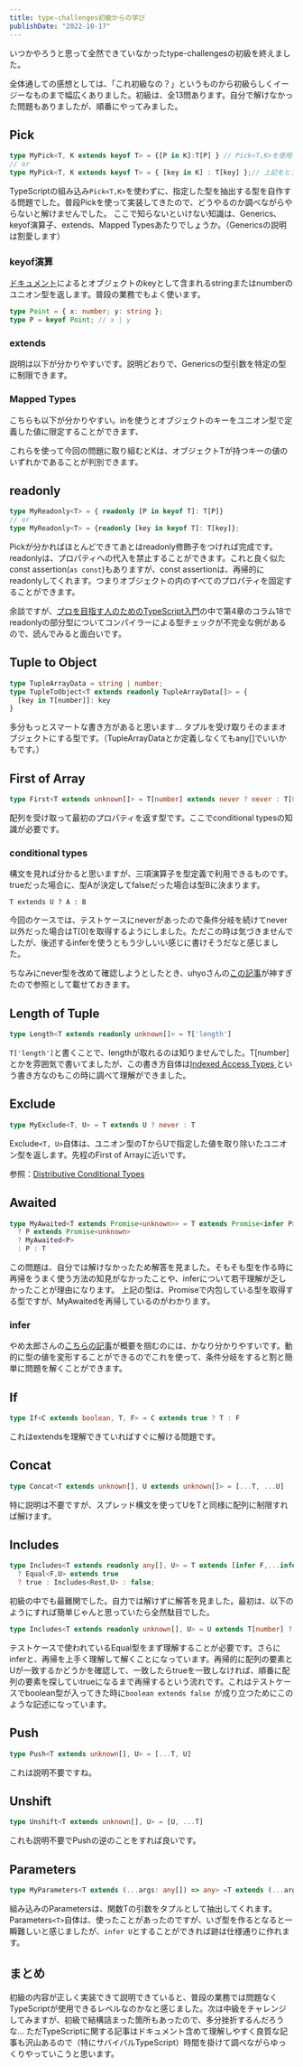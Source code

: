 ```yaml
---
title: type-challenges初級からの学び
publishDate: "2022-10-17"
---
```



いつかやろうと思って全然できていなかったtype-challengesの初級を終えました。

<LinkCard url="https://github.com/type-challenges/type-challenges" />

全体通しての感想としては、「これ初級なの？」というものから初級らしくイージーなものまで幅広くありました。初級は、全13問あります。自分で解けなかった問題もありましたが、順番にやってみました。

## Pick

```ts
type MyPick<T, K extends keyof T> = {[P in K]:T[P] } // Pick<T,K>を使用した時に推論される型
// or
type MyPick<T, K extends keyof T> = { [key in K] : T[key] };// 上記をヒントに作った型
```

TypeScriptの組み込み```Pick<T,K>```を使わずに、指定した型を抽出する型を自作する問題でした。普段Pickを使って実装してきたので、どうやるのか調べながらやらないと解けませんでした。
ここで知らないといけない知識は、Generics、keyof演算子、extends、Mapped Typesあたりでしょうか。（Genericsの説明は割愛します）

### keyof演算

[ドキュメント](https://www.typescriptlang.org/docs/handbook/2/keyof-types.html)によるとオブジェクトのkeyとして含まれるstringまたはnumberのユニオン型を返します。普段の業務でもよく使います。

```ts
type Point = { x: number; y: string };
type P = keyof Point; // x | y
```

### extends

説明は以下が分かりやすいです。説明どおりで、Genericsの型引数を特定の型に制限できます。
<LinkCard url="https://typescriptbook.jp/reference/generics/type-parameter-constraint" />

### Mapped Types

こちらも以下が分かりやすい。inを使うとオブジェクトのキーをユニオン型で定義した値に限定することができます、
<LinkCard url="https://typescriptbook.jp/reference/type-reuse/mapped-types" />

これらを使って今回の問題に取り組むとKは、オブジェクトTが持つキーの値のいずれかであることが判別できます。

## readonly

```ts
type MyReadonly<T> = { readonly [P in keyof T]: T[P]}
// or
type MyReadonly<T> = {readonly [key in keyof T]: T[key]};

```
Pickが分かればほとんどできてあとはreadonly修飾子をつければ完成です。readonlyは、プロパティへの代入を禁止することができます。これと良く似たconst assertion(```as const```)もありますが、const assertionは、再帰的にreadonlyしてくれます。つまりオブジェクトの内のすべてのプロパティを固定することができます。

余談ですが、[プロを目指す人のためのTypeScript入門](https://gihyo.jp/book/2022/978-4-297-12747-3)の中で第4章のコラム18でreadonlyの部分型についてコンパイラーによる型チェックが不完全な例があるので、読んでみると面白いです。

## Tuple to Object

```ts
type TupleArrayData = string | number;
type TupleToObject<T extends readonly TupleArrayData[]> = {
  [key in T[number]]: key
}
```
多分もっとスマートな書き方があると思います... タプルを受け取りそのままオブジェクトにする型です。（TupleArrayDataとか定義しなくてもany[]でいいかもです。）

## First of Array

```ts
type First<T extends unknown[]> = T[number] extends never ? never : T[0]
```

配列を受け取って最初のプロパティを返す型です。ここでconditional typesの知識が必要です。

### conditional types
構文を見れば分かると思いますが、三項演算子を型定義で利用できるものです。trueだった場合に、型Aが決定してfalseだった場合は型Bに決まります。

```
T extends U ? A : B
```

今回のケースでは、テストケースにneverがあったので条件分岐を続けてnever以外だった場合はT[0]を取得するようにしました。ただこの時は気づきませんでしたが、後述するinferを使うともう少しいい感じに書けそうだなと感じました。

ちなみにnever型を改めて確認しようとしたとき、uhyoさんの[この記事](https://qiita.com/uhyo/items/e2fdef2d3236b9bfe74a#never%E5%9E%8B)が神すぎたので参照として載せておきます。


## Length of Tuple

```ts
type Length<T extends readonly unknown[]> = T['length']
```

```T['length']```と書くことで、lengthが取れるのは知りませんでした。T[number]とかを雰囲気で書いてましたが、この書き方自体は[Indexed Access Types
](https://www.typescriptlang.org/docs/handbook/2/indexed-access-types.html)という書き方なのもこの時に調べて理解ができました。


## Exclude

```ts
type MyExclude<T, U> = T extends U ? never : T
```
Exclude`<T, U>`自体は、ユニオン型のTからUで指定した値を取り除いたユニオン型を返します。先程のFirst of Arrayに近いです。

参照：[Distributive Conditional Types](https://www.typescriptlang.org/docs/handbook/2/conditional-types.html#distributive-conditional-types)


## Awaited

```ts
type MyAwaited<T extends Promise<unknown>> = T extends Promise<infer P>
  ? P extends Promise<unknown>
  ? MyAwaited<P>
  : P : T
```

この問題は、自分では解けなかったため解答を見ました。そもそも型を作る時に再帰をうまく使う方法の知見がなかったことや、inferについて若干理解が乏しかったことが理由になります。
上記の型は、Promiseで内包している型を取得する型ですが、MyAwaitedを再帰しているのがわかります。

### infer

やめ太郎さんの[こちらの記事](https://qiita.com/Yametaro/items/9b2f0ab2037450004816#infer%E3%82%92%E4%BD%BF%E3%81%86)が概要を掴むのには、かなり分かりやすいです。動的に型の値を変形することができるのでこれを使って、条件分岐をすると割と簡単に問題を解くことができます。


## If

```ts
type If<C extends boolean, T, F> = C extends true ? T : F
```

これはextendsを理解できていればすぐに解ける問題です。

## Concat

```ts
type Concat<T extends unknown[], U extends unknown[]> = [...T, ...U]
```

特に説明は不要ですが、スプレッド構文を使ってUをTと同様に配列に制限すれば解けます。

## Includes

```ts
type Includes<T extends readonly any[], U> = T extends [infer F,...infer Rest]
  ? Equal<F,U> extends true
  ? true : Includes<Rest,U> : false;

```
初級の中でも最難関でした。自力では解けずに解答を見ました。最初は、以下のようにすれば簡単じゃんと思っていたら全然駄目でした。
```ts
type Includes<T extends readonly unknown[], U> = U extends T[number] ? true : false;
```

テストケースで使われているEqual型をまず理解することが必要です。さらにinferと、再帰を上手く理解して解くことになっています。再帰的に配列の要素とUが一致するかどうかを確認して、一致したらtrueを一致しなければ、順番に配列の要素を探していtrueになるまで再帰するという流れです。これはテストケースでboolean型が入ってきた時に```boolean extends false ```が成り立つためにこのような記述になっています。

## Push


```ts
type Push<T extends unknown[], U> = [...T, U]
```

これは説明不要ですね。


## Unshift

```ts
type Unshift<T extends unknown[], U> = [U, ...T]
```

これも説明不要でPushの逆のことをすれば良いです。

## Parameters

```ts
type MyParameters<T extends (...args: any[]) => any> =T extends (...args:infer U) => unknown ? U: []
```

組み込みのParametersは、関数Tの引数をタプルとして抽出してくれます。Parameters`<T>`自体は、使ったことがあったのですが、いざ型を作るとなると一瞬難しいと感じましたが、```infer U```とすることができれば跡は仕様通りに作れます。

## まとめ
初級の内容が正しく実装できて説明できていると、普段の業務では問題なくTypeScriptが使用できるレベルなのかなと感じました。次は中級をチャレンジしてみますが、初級で結構詰まった箇所もあったので、多分挫折するんだろうな... ただTypeScriptに関する記事はドキュメント含めて理解しやすく良質な記事も沢山あるので（特にサバイバルTypeScript）時間を掛けて調べながらゆっくりやっていこうと思います。
